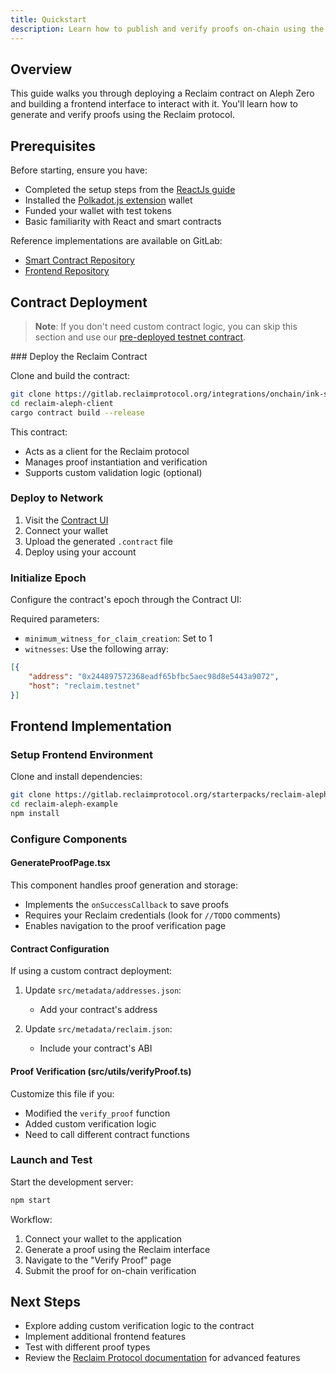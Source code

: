 ```yaml
---
title: Quickstart
description: Learn how to publish and verify proofs on-chain using the Reclaim contract on Aleph Zero
---
```



## Overview
This guide walks you through deploying a Reclaim contract on Aleph Zero and building a frontend interface to interact with it. You'll learn how to generate and verify proofs using the Reclaim protocol.

## Prerequisites

Before starting, ensure you have:
- Completed the setup steps from the [ReactJs guide](/js/frontend-example)
- Installed the [Polkadot.js extension](https://polkadot.js.org/extension/) wallet
- Funded your wallet with test tokens
- Basic familiarity with React and smart contracts

Reference implementations are available on GitLab:
- [Smart Contract Repository](https://gitlab.reclaimprotocol.org/integrations/onchain/ink-sdk.git)
- [Frontend Repository](https://gitlab.reclaimprotocol.org/starterpacks/reclaim-aleph-example)

## Contract Deployment

> **Note**: If you don't need custom contract logic, you can skip this section and use our [pre-deployed testnet contract](https://ui.use.ink/contract/5FB2yCSyjJbKjMJXP8dgZ1kWa7Rin2x9afxzUbmRAaWEj43P).

<Steps>
### Deploy the Reclaim Contract

Clone and build the contract:
```bash copy
git clone https://gitlab.reclaimprotocol.org/integrations/onchain/ink-sdk.git
cd reclaim-aleph-client
cargo contract build --release
```

This contract:
- Acts as a client for the Reclaim protocol
- Manages proof instantiation and verification
- Supports custom validation logic (optional)

### Deploy to Network

1. Visit the [Contract UI](https://ui.use.ink/)
2. Connect your wallet
3. Upload the generated `.contract` file
4. Deploy using your account

### Initialize Epoch

Configure the contract's epoch through the Contract UI:

Required parameters:
- `minimum_witness_for_claim_creation`: Set to 1
- `witnesses`: Use the following array:
```json
[{
    "address": "0x244897572368eadf65bfbc5aec98d8e5443a9072",
    "host": "reclaim.testnet"
}]
```

</Steps>

## Frontend Implementation

<Steps>

### Setup Frontend Environment

Clone and install dependencies:
```bash
git clone https://gitlab.reclaimprotocol.org/starterpacks/reclaim-aleph-example
cd reclaim-aleph-example
npm install
```

### Configure Components

#### GenerateProofPage.tsx
This component handles proof generation and storage:
- Implements the `onSuccessCallback` to save proofs
- Requires your Reclaim credentials (look for `//TODO` comments)
- Enables navigation to the proof verification page

#### Contract Configuration
If using a custom contract deployment:

1. Update `src/metadata/addresses.json`:
   - Add your contract's address

2. Update `src/metadata/reclaim.json`:
   - Include your contract's ABI

#### Proof Verification (src/utils/verifyProof.ts)
Customize this file if you:
- Modified the `verify_proof` function
- Added custom verification logic
- Need to call different contract functions

### Launch and Test

Start the development server:
```bash
npm start
```

Workflow:
1. Connect your wallet to the application
2. Generate a proof using the Reclaim interface
3. Navigate to the "Verify Proof" page
4. Submit the proof for on-chain verification

</Steps>

## Next Steps
- Explore adding custom verification logic to the contract
- Implement additional frontend features
- Test with different proof types
- Review the [Reclaim Protocol documentation](https://docs.reclaimprotocol.org/) for advanced features
